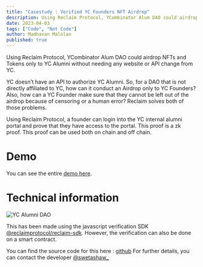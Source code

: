 ---
title: "Casestudy : Verified YC Founders NFT Airdrop"
description: Using Reclaim Protocol, YCombinator Alum DAO could airdrop NFTs and Tokens only to YC Alumni without needing any website or API change from YC.
date: 2023-04-03
tags: ["Code", "Not Code"]
author: Madhavan Malolan
published: true
---

Using Reclaim Protocol, YCombinator Alum DAO could airdrop NFTs and Tokens only to YC Alumni without needing any website or API change from YC.

YC doesn’t have an API to authorize YC Alumni. So, for a DAO that is not directly affiliated to YC, how can it conduct an Airdrop only to YC Founders? Also, how can a YC Founder make sure that they cannot be left out of the airdrop because of censoring or a human error? Reclaim solves both of those problems.

Using Reclaim Protocol, a founder can login into the YC internal alumni portal and prove that they have access to the portal. This proof is a zk proof. This proof can be used both on chain and off chain.

# Demo

You can see the entire [demo here](https://www.loom.com/share/5f497f8b0a5342d3b6e43dc35d2b41fd).

# Technical information

![YC Alumni DAO](https://blog.reclaimprotocol.org/images/seq-yc.png)

This has been made using the javascript verification SDK [@reclaimprotocol/reclaim-sdk](https://www.npmjs.com/package/@reclaimprotocol/reclaim-sdk). However, the verification can also be done on a smart contract.

You can find the source code for this here : [github](https://github.com/) For further details, you can contact the developer [@swetashaw\_](https://twitter.com/swetashaw_)
